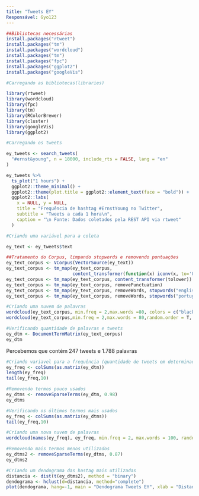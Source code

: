 ```yaml
---
title: "Tweets EY"
Responsável: Gyo123
---
```



```r
##Bibliotecas necessárias 
install.packages("rtweet")
install.packages("tm")
install.packages("wordcloud")
install.packages("tm")
install.packages("fpc")
install.packages("ggplot2")
install.packages("googleVis")

```

```r
#Carregando as bibliotecas(libraries)

library(rtweet)
library(wordcloud)
library(fpc)
library(tm)
library(RColorBrewer)
library(cluster)
library(googleVis)
library(ggplot2)
```

```r
#Carregando os tweets

ey_tweets <- search_tweets(
  "#ernst&young", n = 18000, include_rts = FALSE, lang = "en"
)
```


```r
ey_tweets %>% 
  ts_plot("1 hours") + 
  ggplot2::theme_minimal() +
  ggplot2::theme(plot.title = ggplot2::element_text(face = "bold")) +
  ggplot2::labs(
    x = NULL, y = NULL,
    title = "Frequência de hashtag #ErnstYoung no Twitter",
    subtitle = "Tweets a cada 1 hora\n",
    caption = "\n Fonte: Dados coletados pela REST API via rtweet"
  )
```


```r
#Criando uma variável para a coleta

ey_text <- ey_tweets$text
```

```r
##Tratamento do Corpus, limpando stopwords e removendo pontuações
ey_text_corpus <- VCorpus(VectorSource(ey_text))
ey_text_corpus <- tm_map(ey_text_corpus,
                         content_transformer(function(x) iconv(x, to='UTF-8', sub='byte')))
ey_text_corpus <- tm_map(ey_text_corpus, content_transformer(tolower))
ey_text_corpus <- tm_map(ey_text_corpus, removePunctuation)
ey_text_corpus <- tm_map(ey_text_corpus, removeWords, stopwords("english"))
ey_text_corpus <- tm_map(ey_text_corpus, removeWords, stopwords("portuguese"))
```

```r
#Criando uma nuvem de palavras
wordcloud(ey_text_corpus, min.freq = 2,max.words =80, colors = c("black", "#8B7500"))
wordcloud(ey_text_corpus,min.freq = 2,max.words = 80,random.order = T, colors = c("black", "#8B7500"))
```


```r
#Verificando quantidade de palavras e tweets
ey_dtm <- DocumentTermMatrix(ey_text_corpus)
ey_dtm
```
Percebemos que contém 247 tweets e 1.788 palavras

```r
#Criando variavel para a frequência (quantidade de tweets em determinada palavra)
ey_freq <- colSums(as.matrix(ey_dtm))
length(ey_freq)
tail(ey_freq,10)
```


```r
#Removendo termos pouco usados
ey_dtms <- removeSparseTerms(ey_dtm, 0.98)
ey_dtms
```


```r
#Verificando os últimos termos mais usados
ey_freq <- colSums(as.matrix(ey_dtms))
tail(ey_freq,10)
```

```r
#Criando uma nova nuvem de palavras
wordcloud(names(ey_freq), ey_freq, min.freq = 2, max.words = 100, random.order = T, colors = "black")

```


```r
#Removendo mais termos menos utilizados
ey_dtms2 <- removeSparseTerms(ey_dtms, 0.87)
ey_dtms2
```
```r
#Criando um dendograma das hastag mais utilizadas
distancia <- dist(t(ey_dtms2), method = "binary")
dendograma <- hclust(d=distancia, method="complete")
plot(dendograma, hang=-1, main = "Dendograma Tweets EY", xlab = "Distancia", ylab="altura")

```




